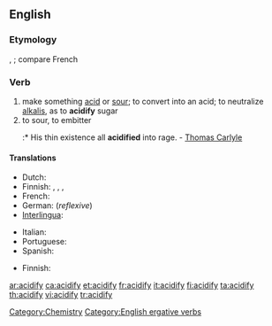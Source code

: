==English==

===Etymology===
{{etyl|la}} {{term|acidus||sour|lang=la}}, {{suffix|acid|fy}}; compare French {{term|acidifier|lang=fr}}

===Verb===
{{en-verb|acidif|i|ed}}

# make something [[acid]] or [[sour]]; to convert into an acid; to neutralize [[alkalis]], as to '''acidify''' sugar
# to sour, to embitter
#:* His thin existence all '''acidified''' into rage. - [[Thomas Carlyle]]

====Translations====
{{trans-top|to make something acid}}
* Dutch: {{t-|nl|verzuren}}
* Finnish: {{t|fi|happamoittaa}}, {{t-|fi|happamoitua}}, {{t|fi|hapantaa}}, {{t-|fi|hapantua}}
* French: {{t+|fr|acidifier}}
* German: {{t|de|sich säuern}} (''reflexive'')
* [[Interlingua]]: {{t-|ia|acidificar|xs=Interlingua}}
{{trans-mid}}
* Italian: {{t-|it|acidificare}}
* Portuguese: {{t+|pt|acidificar}}
* Spanish: {{t+|es|acidificar}}
{{trans-bottom}}

{{trans-top|to embitter}}
* Finnish: {{t|fi|katkeroitua}}
{{trans-mid}}
{{trans-bottom}}

[[Category:Chemistry]]
[[Category:English ergative verbs]]

[[ar:acidify]]
[[ca:acidify]]
[[et:acidify]]
[[fr:acidify]]
[[it:acidify]]
[[fi:acidify]]
[[ta:acidify]]
[[th:acidify]]
[[vi:acidify]]
[[tr:acidify]]
